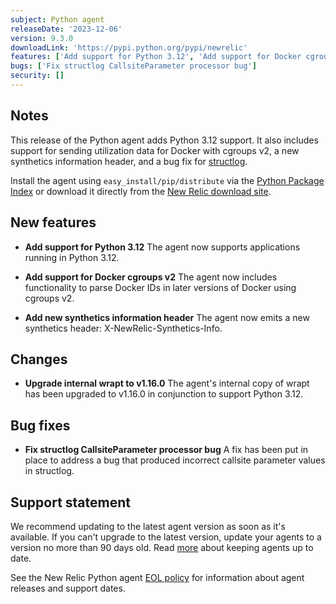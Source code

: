 ```yaml
---
subject: Python agent
releaseDate: '2023-12-06'
version: 9.3.0
downloadLink: 'https://pypi.python.org/pypi/newrelic'
features: ['Add support for Python 3.12', 'Add support for Docker cgroups v2', 'Add new synthetics information header', 'Upgrade internal wrapt to v1.16.0']
bugs: ['Fix structlog CallsiteParameter processor bug']
security: []
---
```


## Notes

This release of the Python agent adds Python 3.12 support. It also includes support for sending utilization data for Docker with cgroups v2, a new synthetics information header, and a bug fix for [structlog](https://pypi.org/project/structlog/).

Install the agent using `easy_install/pip/distribute` via the [Python Package Index](https://pypi.python.org/pypi/newrelic) or download it directly from the [New Relic download site](https://download.newrelic.com/python_agent/release).


## New features

* **Add support for Python 3.12**
The agent now supports applications running in Python 3.12.

* **Add support for Docker cgroups v2**
The agent now includes functionality to parse Docker IDs in later versions of Docker using cgroups v2.

* **Add new synthetics information header**
The agent now emits a new synthetics header: X-NewRelic-Synthetics-Info.


## Changes

* **Upgrade internal wrapt to v1.16.0**
The agent's internal copy of wrapt has been upgraded to v1.16.0 in conjunction to support Python 3.12.

## Bug fixes

* **Fix structlog CallsiteParameter processor bug**
A fix has been put in place to address a bug that produced incorrect callsite parameter values in structlog.



## Support statement

We recommend updating to the latest agent version as soon as it's available. If you can't upgrade to the latest version, update your agents to a version no more than 90 days old. Read [more](/docs/new-relic-solutions/new-relic-one/install-configure/update-new-relic-agent/) about keeping agents up to date.

See the New Relic Python agent [EOL policy](/docs/apm/agents/python-agent/getting-started/python-agent-eol-policy/) for information about agent releases and support dates.
